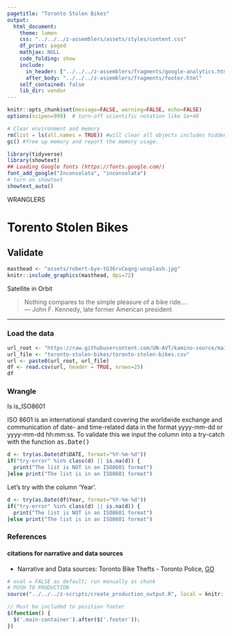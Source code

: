```yaml
---
pagetitle: "Toronto Stolen Bikes"
output: 
  html_document:
    theme: lumen
    css: "../../../z-assemblers/assets/styles/content.css"
    df_print: paged
    mathjax: NULL
    code_folding: show
    include:
      in_header: ["../../../z-assemblers/fragments/google-analytics.html", "../../../z-assemblers/fragments/header.html"]
      after_body: "../../../z-assemblers/fragments/footer.html"
    self_contained: false
    lib_dir: vendor
---
```


```r

knitr::opts_chunk$set(message=FALSE, warning=FALSE, echo=FALSE)
options(scipen=999)  # turn-off scientific notation like 1e+48

# Clear environment and memory
rm(list = ls(all.names = TRUE)) #will clear all objects includes hidden objects.
gc() #free up memory and report the memory usage.

library(tidyverse)
library(showtext)
## Loading Google fonts (https://fonts.google.com/)
font_add_google("Inconsolata", "inconsolata")
# turn on showtext
showtext_auto()

```

<div class="activity">
WRANGLERS  
</div>

# Torento Stolen Bikes
## Validate

```r

masthead <- "assets/robert-bye-tG36rvCeqng-unsplash.jpg"
knitr::include_graphics(masthead, dpi=72)

```

<div class="figure-text">Satellite in Orbit</div>


> Nothing compares to the simple pleasure of a bike ride....\
--- John F. Kennedy, late former American president\

***

### Load the data

```r

url_root <- "https://raw.githubusercontent.com/UN-AVT/kamino-source/main/sources/0-shared/data/"
url_file <- "toronto-stolen-bikes/toronto-stolen-bikes.csv"
url <- paste0(url_root, url_file)
df <- read.csv(url, header = TRUE, nrows=25)
df

```


### Wrangle

Is is_ISO8601

ISO 8601 is an international standard covering the worldwide exchange and communication of date- and time-related data in the format yyyy-mm-dd or yyyy-mm-dd hh:mm:ss. To validate this we input the column into a try-catch with the function <kbd>as.Date()</kbd> 

```r

d <- try(as.Date(df$DATE, format="%Y-%m-%d"))
if("try-error" %in% class(d) || is.na(d)) {
  print("The list is NOT in an ISO8601 format")
}else print("The list is in an ISO8601 format")

```

Let's try with the column 'Year'.

```r

d <- try(as.Date(df$Year, format="%Y-%m-%d"))
if("try-error" %in% class(d) || is.na(d)) {
  print("The list is NOT in an ISO8601 format")
}else print("The list is in an ISO8601 format")

```


### References
#### citations for narrative and data sources

* Narrative and Data sources: Toronto Bike Thefts - Toronto Police, [GO](https://data.torontopolice.on.ca/datasets/bicycle-thefts){target="_blank"}

```r

# eval = FALSE as default; run manually as chunk
# PUSH TO PRODUCTION
source("../../../z-scripts/create_production_output.R", local = knitr::knit_global())

```



```js

// Must be included to position footer
$(function() {
  $('.main-container').after($('.footer'));
})

```
